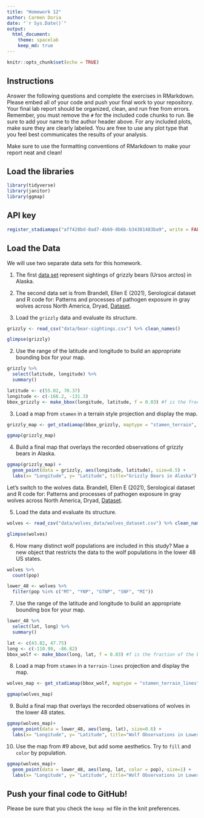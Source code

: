 ```yaml
---
title: "Homework 12"
author: Carmen Doria
date: "`r Sys.Date()`"
output:
  html_document: 
    theme: spacelab
    keep_md: true
---
```


```r
knitr::opts_chunk$set(echo = TRUE)
```

## Instructions
Answer the following questions and complete the exercises in RMarkdown. Please embed all of your code and push your final work to your repository. Your final lab report should be organized, clean, and run free from errors. Remember, you must remove the `#` for the included code chunks to run. Be sure to add your name to the author header above. For any included plots, make sure they are clearly labeled. You are free to use any plot type that you feel best communicates the results of your analysis.  

Make sure to use the formatting conventions of RMarkdown to make your report neat and clean!  

## Load the libraries  
```r
library(tidyverse)
library(janitor)
library(ggmap)
``` 

## API key
```r
register_stadiamaps("aff428bd-8ad7-4b69-8b6b-b34301483ba9", write = FALSE)
```

## Load the Data
We will use two separate data sets for this homework.  

1. The first [data set](https://rcweb.dartmouth.edu/~f002d69/workshops/index_rspatial.html) represent sightings of grizzly bears (Ursos arctos) in Alaska.  

2. The second data set is from Brandell, Ellen E (2021), Serological dataset and R code for: Patterns and processes of pathogen exposure in gray wolves across North America, Dryad, [Dataset](https://doi.org/10.5061/dryad.5hqbzkh51).  

1. Load the `grizzly` data and evaluate its structure.
```r
grizzly <- read_csv("data/bear-sightings.csv") %>% clean_names()
```
```r
glimpse(grizzly)
```

2. Use the range of the latitude and longitude to build an appropriate bounding box for your map. 
```r
grizzly %>% 
  select(latitude, longitude) %>% 
  summary()
```
```r
latitude <- c(55.02, 70.37)
longitude <- c(-166.2, -131.3)
bbox_grizzly <- make_bbox(longitude, latitude, f = 0.03) #f is the fraction of the bounding box to add to the range, longitude first, lat second. .03 start, this number is very sensitive
```

3. Load a map from `stamen` in a terrain style projection and display the map.  
```r
grizzly_map <- get_stadiamap(bbox_grizzly, maptype = "stamen_terrain", zoom=4) #zoom is also very sensitive

```
```r
ggmap(grizzly_map)
```

4. Build a final map that overlays the recorded observations of grizzly bears in Alaska.
```r
ggmap(grizzly_map) + 
  geom_point(data = grizzly, aes(longitude, latitude), size=0.5) +
  labs(x= "Longitude", y= "Latitude", title="Grizzly Bears in Alaska")
```

Let's switch to the wolves data. Brandell, Ellen E (2021), Serological dataset and R code for: Patterns and processes of pathogen exposure in gray wolves across North America, Dryad, [Dataset](https://doi.org/10.5061/dryad.5hqbzkh51).  

5. Load the data and evaluate its structure. 
```r
wolves <- read_csv("data/wolves_data/wolves_dataset.csv") %>% clean_names()
```

```r
glimpse(wolves)
```

6. How many distinct wolf populations are included in this study? Mae a new object that restricts the data to the wolf populations in the lower 48 US states. 
```r
wolves %>% 
  count(pop)
```
```r
lower_48 <- wolves %>% 
  filter(pop %in% c("MT", "YNP", "GTNP", "SNF", "MI"))
```

7. Use the range of the latitude and longitude to build an appropriate bounding box for your map. 
```r
lower_48 %>% 
  select(lat, long) %>% 
  summary()
```
```r
lat <- c(43.82, 47.75)
long <- c(-110.99, -86.82)
bbox_wolf <- make_bbox(long, lat, f = 0.03) #f is the fraction of the bounding box to add to the range, longitude first, lat second. .03 start, this number is very sensitive
```

8.  Load a map from `stamen` in a `terrain-lines` projection and display the map.  
```r
wolves_map <- get_stadiamap(bbox_wolf, maptype = "stamen_terrain_lines", zoom=7) #zoom is also very sensitive
```

```r
ggmap(wolves_map)
```

9. Build a final map that overlays the recorded observations of wolves in the lower 48 states.
```r
ggmap(wolves_map)+ 
  geom_point(data = lower_48, aes(long, lat), size=0.6) +
  labs(x= "Longitude", y= "Latitude", title="Wolf Observations in Lower 48 States")
```

10. Use the map from #9 above, but add some aesthetics. Try to `fill` and `color` by population.
```r
ggmap(wolves_map)+ 
  geom_point(data = lower_48, aes(long, lat, color = pop), size=1) +
  labs(x= "Longitude", y= "Latitude", title="Wolf Observations in Lower 48 States")
```

## Push your final code to GitHub!
Please be sure that you check the `keep md` file in the knit preferences. 